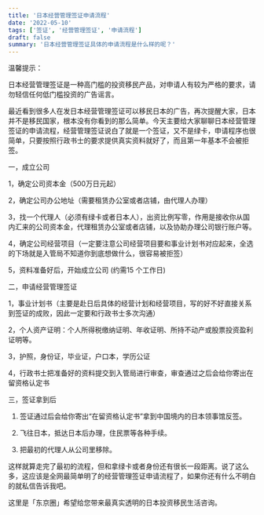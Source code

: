 ```yaml
---
title: '日本经营管理签证申请流程'
date: '2022-05-10'
tags: ['签证', '经营管理签证', '申请流程']
draft: false
summary: '日本经营管理签证具体的申请流程是什么样的呢？'
---
```


温馨提示：

日本经营管理签证是一种高门槛的投资移民产品，对申请人有较为严格的要求，请勿轻信任何低门槛投资的广告谣言。

最近看到很多人在发日本经营管理签证可以移民日本的广告，再次提醒大家，日本并不是移民国家，根本没有你看到的那么简单。今天主要给大家聊聊日本经营管理签证的申请流程，经营管理签证说白了就是一个签证，又不是绿卡，申请程序也很简单，只要按照行政书士的要求提供真实资料就好了，而且第一年基本不会被拒签。

一，成立公司

1，确定公司资本金（500万日元起）

2，确定公司办公地址（需要租赁办公室或者店铺，由代理人办理）

3，找一个代理人（必须有绿卡或者日本人），出资比例写零，作用是接收你从国内汇来的公司资本金，代理租赁办公室或者店铺，以及协助办理公司银行账户等。

4，确定公司经营项目（一定要注意公司经营项目要和事业计划书对应起来，全选的下场就是入管局不知道你到底想做什么，很容易被拒签）

5，资料准备好后，开始成立公司 (约需15 个工作日)

二，申请经营管理签证

1，事业计划书（主要是赴日后具体的经营计划和经营项目，写的好不好直接关系到签证的成败，因此一定要和行政书士多次沟通）

2，个人资产证明：个人所得税缴纳证明、年收证明、所持不动产或股票投资盈利证明等。 

3，护照，身份证，毕业证，户口本，学历公证

4，行政书士把准备好的资料提交到入管局进行审查，审查通过之后会给你寄出在留资格认定书

三，签证拿到后

1. 签证通过后会给你寄出“在留资格认定书”拿到中国境内的日本领事馆反签。

2. 飞往日本，抵达日本后办理，住民票等各种手续。

4. 把最初的代理人从公司里移除。

这样就算走完了最初的流程，但和拿绿卡或者身份还有很长一段距离。说了这么多，这应该是全网最简单明了的经营管理签证申请流程了，如果你还有什么不明白的就私信告诉我吧。

这里是「东京圈」希望给您带来最真实透明的日本投资移民生活咨询。

